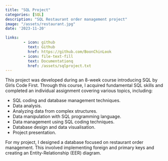 ```yaml
---
title: "SQL Project"
categories: [SQL]
description: "SQL Restaurant order management project"
image: "/assets/restaurant.jpg"
date: '2023-11-20'

links:
        - icon: github
          text: Github
          href: https://github.com/BoonChinLook
        - icon: file-text-fill
          text: Documentationq
          href: /assets/sqlproject.txt
---
```


This project was developed during an 8-week course introducing SQL by Girls Code First. Through this course, I acquired fundamental SQL skills and completed an individual assignment covering various topics, including:

*   SQL coding and database management techniques.
*   Data analysis.
*   Analyzing data from complex structures.
*   Data manipulation with SQL programming language.
*   Data management using SQL coding techniques.
*   Database design and data visualisation.
*   Project presentation.

For my project, I designed a database focused on restaurant order management. This involved implementing foreign and primary keys and creating an Entity-Relationship (EER) diagram.

